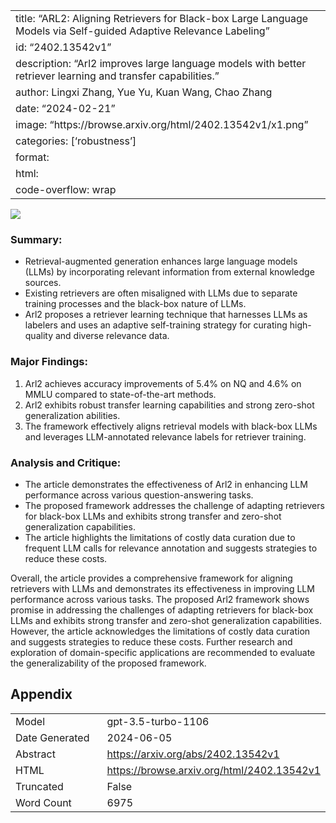 
---
title: "ARL2: Aligning Retrievers for Black-box Large Language Models via Self-guided Adaptive Relevance Labeling"
id: "2402.13542v1"
description: "Arl2 improves large language models with better retriever learning and transfer capabilities."
author: Lingxi Zhang, Yue Yu, Kuan Wang, Chao Zhang
date: "2024-02-21"
image: "https://browse.arxiv.org/html/2402.13542v1/x1.png"
categories: ['robustness']
format:
  html:
    code-overflow: wrap
---

![](https://browse.arxiv.org/html/2402.13542v1/x1.png)

### Summary:
- Retrieval-augmented generation enhances large language models (LLMs) by incorporating relevant information from external knowledge sources.
- Existing retrievers are often misaligned with LLMs due to separate training processes and the black-box nature of LLMs.
- Arl2 proposes a retriever learning technique that harnesses LLMs as labelers and uses an adaptive self-training strategy for curating high-quality and diverse relevance data.

### Major Findings:
1. Arl2 achieves accuracy improvements of 5.4% on NQ and 4.6% on MMLU compared to state-of-the-art methods.
2. Arl2 exhibits robust transfer learning capabilities and strong zero-shot generalization abilities.
3. The framework effectively aligns retrieval models with black-box LLMs and leverages LLM-annotated relevance labels for retriever training.

### Analysis and Critique:
- The article demonstrates the effectiveness of Arl2 in enhancing LLM performance across various question-answering tasks.
- The proposed framework addresses the challenge of adapting retrievers for black-box LLMs and exhibits strong transfer and zero-shot generalization capabilities.
- The article highlights the limitations of costly data curation due to frequent LLM calls for relevance annotation and suggests strategies to reduce these costs.

Overall, the article provides a comprehensive framework for aligning retrievers with LLMs and demonstrates its effectiveness in improving LLM performance across various tasks. The proposed Arl2 framework shows promise in addressing the challenges of adapting retrievers for black-box LLMs and exhibits strong transfer and zero-shot generalization capabilities. However, the article acknowledges the limitations of costly data curation and suggests strategies to reduce these costs. Further research and exploration of domain-specific applications are recommended to evaluate the generalizability of the proposed framework.

## Appendix

|          |          |
|----------|----------|
| Model     | gpt-3.5-turbo-1106       |
| Date Generated     | 2024-06-05       |
| Abstract | [https://arxiv.org/abs/2402.13542v1](https://arxiv.org/abs/2402.13542v1)        |
| HTML     | [https://browse.arxiv.org/html/2402.13542v1](https://browse.arxiv.org/html/2402.13542v1)       |
| Truncated       | False       |
| Word Count       | 6975       |